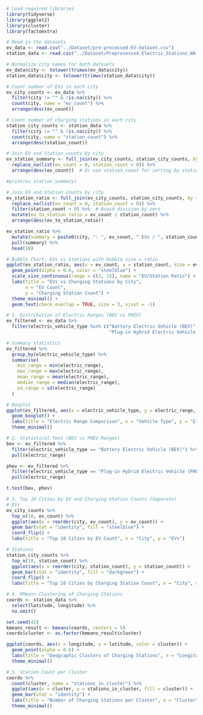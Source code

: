 ```r
# Load required libraries
library(tidyverse)
library(ggplot2)
library(cluster)
library(factoextra)

# Read in the datasets
ev_data <- read.csv("../Dataset/pre-processed-EV-dataset.csv")
station_data <- read.csv("../Dataset/Preprocessed_Electric_Stations_WA.csv")
```

```r
# Normalize city names for both datasets
ev_data$city <- tolower(trimws(ev_data$city))
station_data$city <- tolower(trimws(station_data$city))

# Count number of EVs in each city
ev_city_counts <- ev_data %>%
  filter(city != "" & !is.na(city)) %>%
  count(city, name = "ev_count") %>%
  arrange(desc(ev_count))

# Count number of charging stations in each city
station_city_counts <- station_data %>%
  filter(city != "" & !is.na(city)) %>%
  count(city, name = "station_count") %>%
  arrange(desc(station_count))

# Join EV and Station counts by city
ev_station_summary <- full_join(ev_city_counts, station_city_counts, by = "city") %>%
  replace_na(list(ev_count = 0, station_count = 0)) %>%
  arrange(desc(ev_count))  # Or use station_count for sorting by station data

#print(ev_station_summary)

# Join EV and Station counts by city
ev_station_ratio <- full_join(ev_city_counts, station_city_counts, by = "city") %>%
  replace_na(list(ev_count = 0, station_count = 0)) %>%
  filter(station_count > 0) %>%  # Avoid division by zero
  mutate(ev_to_station_ratio = ev_count / station_count) %>%
  arrange(desc(ev_to_station_ratio))

ev_station_ratio %>%
  mutate(summary = paste0(city, ": ", ev_count, " EVs / ", station_count, " stations = Ratio: ", round(ev_to_station_ratio, 2))) %>%
  pull(summary) %>%
  head(10)

```

```r
# Bubble Chart: EVs vs Stations with bubble size = ratio
ggplot(ev_station_ratio, aes(x = ev_count, y = station_count, size = ev_to_station_ratio, label = city)) +
  geom_point(alpha = 0.6, color = "steelblue") +
  scale_size_continuous(range = c(2, 15), name = "EV/Station Ratio") +
  labs(title = "EVs vs Charging Stations by City",
       x = "EV Count",
       y = "Charging Station Count") +
  theme_minimal() +
  geom_text(check_overlap = TRUE, size = 3, vjust = -1)

```

```r
# 1. Distribution of Electric Ranges (BEV vs PHEV)
ev_filtered <- ev_data %>%
  filter(electric_vehicle_type %in% c("Battery Electric Vehicle (BEV)",
                                      "Plug-in Hybrid Electric Vehicle (PHEV)"))

# Summary statistics
ev_filtered %>%
  group_by(electric_vehicle_type) %>%
  summarise(
    min_range = min(electric_range),
    max_range = max(electric_range),
    mean_range = mean(electric_range),
    median_range = median(electric_range),
    sd_range = sd(electric_range)
  )

# Boxplot
ggplot(ev_filtered, aes(x = electric_vehicle_type, y = electric_range, fill = electric_vehicle_type)) +
  geom_boxplot() +
  labs(title = "Electric Range Comparison", x = "Vehicle Type", y = "Electric Range (miles)") +
  theme_minimal()

```

```r
# 2. Statistical Test (BEV vs PHEV Ranges)
bev <- ev_filtered %>%
  filter(electric_vehicle_type == "Battery Electric Vehicle (BEV)") %>%
  pull(electric_range)

phev <- ev_filtered %>%
  filter(electric_vehicle_type == "Plug-in Hybrid Electric Vehicle (PHEV)") %>%
  pull(electric_range)

t.test(bev, phev)

```

```r
# 3. Top 10 Cities by EV and Charging Station Counts (Separate)
# EVs
ev_city_counts %>%
  top_n(10, ev_count) %>%
  ggplot(aes(x = reorder(city, ev_count), y = ev_count)) +
  geom_bar(stat = "identity", fill = "steelblue") +
  coord_flip() +
  labs(title = "Top 10 Cities by EV Count", x = "City", y = "EVs")

# Stations
station_city_counts %>%
  top_n(10, station_count) %>%
  ggplot(aes(x = reorder(city, station_count), y = station_count)) +
  geom_bar(stat = "identity", fill = "darkgreen") +
  coord_flip() +
  labs(title = "Top 10 Cities by Charging Station Count", x = "City", y = "Stations")

```

```r
# 4. KMeans Clustering of Charging Stations
coords <- station_data %>%
  select(latitude, longitude) %>%
  na.omit()

set.seed(42)
kmeans_result <- kmeans(coords, centers = 5)
coords$cluster <- as.factor(kmeans_result$cluster)

ggplot(coords, aes(x = longitude, y = latitude, color = cluster)) +
  geom_point(alpha = 0.6) +
  labs(title = "Geographic Clusters of Charging Stations", x = "Longitude", y = "Latitude") +
  theme_minimal()

```

```r
# 5. Station Count per Cluster
coords %>%
  count(cluster, name = "stations_in_cluster") %>%
  ggplot(aes(x = cluster, y = stations_in_cluster, fill = cluster)) +
  geom_bar(stat = "identity") +
  labs(title = "Number of Charging Stations per Cluster", x = "Cluster", y = "Station Count") +
  theme_minimal()
```
